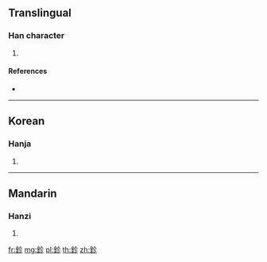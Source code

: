 {{character info/new}}
==Translingual==

===Han character===
{{Han char|rn=167|rad=金|as=05|sn=13|four=|canj=COHH}}

# {{defn|Han|sort=金05}}

====References====
* {{Han ref|kx=1300.110|dkj=40282|dj=1802.230|hdz=64187.150|uh=9241|ud=37441}}

----

==Korean==

===Hanja===
{{ko-hanja|hangeul=진|eumhun=|rv=jin|mr=chin|y=cin}}

# {{defn|lang=ko|sort=金05}}

----

==Mandarin==

===Hanzi===
{{cmn-hanzi|pin=[[shé]] ([[she2]]), [[yí]] ([[yi2]]), [[zhēn]] ([[zhen1]])|wg=she<sup>2</sup>, i<sup>2</sup>, chen<sup>1</sup>}}

# {{defn|lang=cmn|sort=金05}}

[[fr:鉁]]
[[mg:鉁]]
[[pl:鉁]]
[[th:鉁]]
[[zh:鉁]]